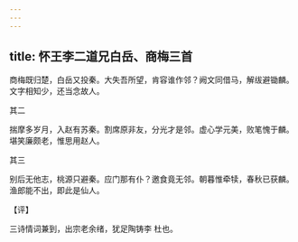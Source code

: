 ```yaml
---
---
---
```

title: 怀王李二道兄白岳、商梅三首
---







商梅既归楚，白岳又投秦。大失吾所望，肯容谁作邻？阙文同借马，解绂避锄麟。文字相知少，还当念故人。





其二


揣摩多岁月，入赵有苏秦。割席原非友，分光才是邻。虚心学元美，败笔愧于麟。堪笑廉颇老，惟思用赵人。





其三


别后无他志，桃源只避秦。应门那有仆？邀食竟无邻。朝暮惟牵犊，春秋已获麟。渔郎能不出，即此是仙人。

【评】

三诗情词兼到，出宗老余绪，犹足陶铸李 杜也。